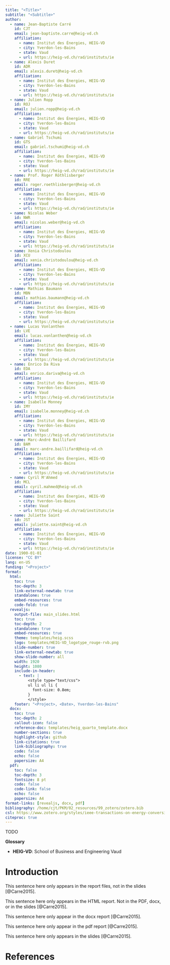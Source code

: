 ```yaml
---
title: "<Title>"
subtitle: "<Subtitle>"
author:
  - name: Jean-Baptiste Carré
    id: CJT
    email: jean-baptiste.carre@heig-vd.ch
    affiliation:
      - name: Institut des Énergies, HEIG-VD
      - city: Yverdon-les-Bains
      - state: Vaud
      - url: https://heig-vd.ch/rad/instituts/ie
  - name: Alexis Duret
    id: ADR
    email: alexis.duret@heig-vd.ch
    affiliation:
      - name: Institut des Énergies, HEIG-VD
      - city: Yverdon-les-Bains
      - state: Vaud
      - url: https://heig-vd.ch/rad/instituts/ie
  - name: Julien Ropp
    id: ROJ
    email: julien.ropp@heig-vd.ch
    affiliation:
      - name: Institut des Énergies, HEIG-VD
      - city: Yverdon-les-Bains
      - state: Vaud
      - url: https://heig-vd.ch/rad/instituts/ie
  - name: Gabriel Tschumi
    id: GTS
    email: gabriel.tschumi@heig-vd.ch
    affiliation:
      - name: Institut des Énergies, HEIG-VD
      - city: Yverdon-les-Bains
      - state: Vaud
      - url: https://heig-vd.ch/rad/instituts/ie
  - name: Prof. Roger Röthlisberger
    id: RRE
    email: roger.roethlisberger@heig-vd.ch
    affiliation:
      - name: Institut des Énergies, HEIG-VD
      - city: Yverdon-les-Bains
      - state: Vaud
      - url: https://heig-vd.ch/rad/instituts/ie
  - name: Nicolas Weber
    id: NWR
    email: nicolas.weber@heig-vd.ch
    affiliation:
      - name: Institut des Énergies, HEIG-VD
      - city: Yverdon-les-Bains
      - state: Vaud
      - url: https://heig-vd.ch/rad/instituts/ie
  - name: Xenia Christodoulou
    id: XCU
    email: xenia.christodoulou@heig-vd.ch
    affiliation:
      - name: Institut des Énergies, HEIG-VD
      - city: Yverdon-les-Bains
      - state: Vaud
      - url: https://heig-vd.ch/rad/instituts/ie
  - name: Mathias Baumann
    id: MBN
    email: mathias.baumann@heig-vd.ch
    affiliation:
      - name: Institut des Énergies, HEIG-VD
      - city: Yverdon-les-Bains
      - state: Vaud
      - url: https://heig-vd.ch/rad/instituts/ie
  - name: Lucas Vonlanthen
    id: LVE
    email: lucas.vonlanthen@heig-vd.ch
    affiliation:
      - name: Institut des Énergies, HEIG-VD
      - city: Yverdon-les-Bains
      - state: Vaud
      - url: https://heig-vd.ch/rad/instituts/ie
  - name: Enrico Da Riva
    id: EDA
    email: enrico.dariva@heig-vd.ch
    affiliation:
      - name: Institut des Énergies, HEIG-VD
      - city: Yverdon-les-Bains
      - state: Vaud
      - url: https://heig-vd.ch/rad/instituts/ie
  - name: Isabelle Monney
    id: IMY
    email: isabelle.monney@heig-vd.ch
    affiliation:
      - name: Institut des Énergies, HEIG-VD
      - city: Yverdon-les-Bains
      - state: Vaud
      - url: https://heig-vd.ch/rad/instituts/ie
  - name: Marc-André Baillifard
    id: BAM
    email: marc-andre.baillifard@heig-vd.ch
    affiliation:
      - name: Institut des Énergies, HEIG-VD
      - city: Yverdon-les-Bains
      - state: Vaud
      - url: https://heig-vd.ch/rad/instituts/ie
  - name: Cyril M'Ahmed
    id: MCL
    email: cyril.mahmed@heig-vd.ch
    affiliation:
      - name: Institut des Énergies, HEIG-VD
      - city: Yverdon-les-Bains
      - state: Vaud
      - url: https://heig-vd.ch/rad/instituts/ie
  - name: Juliette Saint
    id: JST
    email: juliette.saint@heig-vd.ch
    affiliation:
      - name: Institut des Énergies, HEIG-VD
      - city: Yverdon-les-Bains
      - state: Vaud
      - url: https://heig-vd.ch/rad/instituts/ie
date: 1900-01-01
license: "CC BY"
lang: en-US
funding: "<Project>"
format:
  html:
    toc: true
    toc-depth: 3
    link-external-newtab: true
    standalone: true
    embed-resources: true
    code-fold: true
  revealjs:
    output-file: main_slides.html
    toc: true
    toc-depth: 2
    standalone: true
    embed-resources: true
    theme: templates/heig.scss
    logo: templates/HEIG-VD_logotype_rouge-rvb.png
    slide-number: true
    link-external-newtab: true
    show-slide-number: all
    width: 1920
    height: 1080
    include-in-header:
      - text: |
          <style type="text/css">
          ul li ul li {
            font-size: 0.8em;
          }
          </style>
    footer: "<Project>, <Date>, Yverdon-les-Bains"
  docx:
    toc: true
    toc-depth: 2
    callout-icon: false
    reference-doc: templates/heig_quarto_template.docx
    number-sections: true
    highlight-style: github
    link-citations: true
    link-bibliography: true
    code: false
    echo: false
    papersize: A4
  pdf:
    toc: false
    toc-depth: 3
    fontsize: 8 pt
    code: false
    code-link: false
    echo: false
    papersize: A4
format-links: [revealjs, docx, pdf]
bibliography: /home/cjt/PKM/02_resources/99_zotero/zotero.bib
csl: https://www.zotero.org/styles/ieee-transactions-on-energy-conversion
citeproc: true
---
```


:::{.content-visible when-format="html" unless-format="revealjs"}
<style>
#TOC {
  background: url("templates/heig_ie_logo.png");
  background-size: 100%;
  background-position: center top;
  padding-top: 120px !important;
  background-repeat: no-repeat;
}
</style>
:::

:::{.content-visible unless-format="revealjs"}
:::{.callout-important title="Executive Summary"}

TODO

:::
:::

:::{.content-visible unless-format="revealjs"}
**Glossary**

- **HEIG-VD**: School of Business and Engineering Vaud
:::

# Introduction

:::{.content-visible unless-format="revealjs"}
This sentence here only appears in the report files, not in the slides [@Carre2015].
:::

:::{.content-visible when-format="html" unless-format="revealjs"}
This sentence here only appears in the HTML report. Not in the PDF, docx, or in the slides [@Carre2015].
:::

:::{.content-visible when-format="docx"}
This sentence here only appear in the docx report [@Carre2015].
:::

:::{.content-visible when-format="pdf"}
This sentence here only appear in the pdf report [@Carre2015].
:::

:::{.content-visible when-format="revealjs"}
This sentence here only appears in the slides [@Carre2015].
:::

# References

::: {#refs}
:::
